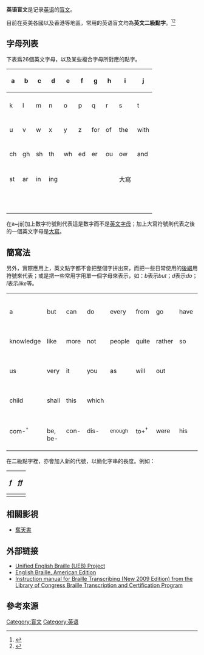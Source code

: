 {{expand|time=2018-09-21T21:50:22+00:00}}
'''英语盲文'''是记录[[英语|英语]]的[[盲文|盲文]]。

目前在英美各國以及香港等地區，常用的英语盲文均為'''英文二級點字'''。<ref>{{Cite web |url=http://media.nzsmr.kh.edu.tw:8080/ebook/1101/e_book/06site/00.htm |title=英文二級點字學習手冊 編者序 |access-date=2018-09-21 |archive-url=https://web.archive.org/web/20181012041443/http://media.nzsmr.kh.edu.tw:8080/ebook/1101/e_book/06site/00.htm |archive-date=2018-10-12 |dead-url=yes }}</ref><ref>{{Cite web |url=https://www.hksb.org.hk/tc/triviaDetail/20370/%E7%9B%B2%E5%AD%97%E8%AD%98%E5%A4%9A%E5%80%8B/ |title=香港盲人輔導會 小百科 冷知識 盲字識多個 |access-date=2022-02-09 |archive-date=2016-10-01 |archive-url=https://web.archive.org/web/20161001061838/http://www.hksb.org.hk/tc/triviaDetail/20370/%E7%9B%B2%E5%AD%97%E8%AD%98%E5%A4%9A%E5%80%8B |dead-url=no }}</ref>

== 字母列表 ==
下表爲26個英文字母，以及某些複合字母所對應的點字。
{| class="wikitable" 
|-
!a||b||c||d||e||f||g||h||i||j
|-
|{{braillecell|1}}||{{braillecell|12}}||{{braillecell|14}}||{{braillecell|145}}||{{braillecell|15}}||{{braillecell|124}}||{{braillecell|1245}}||{{braillecell|125}}||{{braillecell|24}}||{{braillecell|245}}
|-
!k||l||m||n||o||p||q||r||s||t
|-
|{{braillecell|13}}||{{braillecell|123}}||{{braillecell|134}}||{{braillecell|1345}}||{{braillecell|135}}||{{braillecell|1234}}||{{braillecell|12345}}||{{braillecell|1235}}||{{braillecell|234}}||{{braillecell|2345}}
|-
!u||v||w||x||y||z||for||of||the||with
|-
|{{braillecell|136}}||{{braillecell|1236}}||{{braillecell|2456}}||{{braillecell|1346}}||{{braillecell|13456}}||{{braillecell|1356}}||{{braillecell|123456}}||{{braillecell|12356}}||{{braillecell|2346}}||{{braillecell|23456}}
|-
!ch||gh||sh||th||wh||ed||er||ou||ow||and
|-
|{{braillecell|16}}||{{braillecell|126}}||{{braillecell|146}}||{{braillecell|1456}}||{{braillecell|156}}||{{braillecell|1246}}||{{braillecell|12456}}||{{braillecell|1256}}||{{braillecell|246}}||{{braillecell|12346}}
|-
!st||ar||in||ing||||　||　||　||大寫||
|-
|{{braillecell|34}}||{{braillecell|345}}||{{braillecell|35}}||{{braillecell|346}}||||　||　||　||{{braillecell|6}}||　
|}


在a~j前加上數字符號則代表這是數字而不是[[英文|英文]][[字母|字母]]；加上大寫符號則代表之後的一個英文字母是[[大寫字母|大寫]]。

==簡寫法==
另外，實際應用上，英文點字都不會把整個字拼出來，而把一些日常使用的[[後綴|後綴]]用符號來代表；或是把一些常用字用單一個字母來表示，如：''b''表示''but''；''d''表示''do''；''l''表示''like''等。

{| class=wikitable
|- align=center
|{{braillecell|1}} <br> a
|{{braillecell|12}} <br> but
|{{braillecell|14}} <br> can
|{{braillecell|145}} <br> do
|{{braillecell|15}} <br> every
|{{braillecell|124}} <br> from
|{{braillecell|1245}} <br> go
|{{braillecell|125}} <br> have
|{{braillecell|245}} <br> just
|- align=center
|{{braillecell|13}} <br> knowledge
|{{braillecell|123}} <br> like
|{{braillecell|134}} <br> more
|{{braillecell|1345}} <br> not
|{{braillecell|1234}} <br> people
|{{braillecell|12345}} <br> quite
|{{braillecell|1235}} <br> rather
|{{braillecell|234}} <br> so
|{{braillecell|2345}} <br> that
|- align=center
|{{braillecell|136}} <br> us
|{{braillecell|1236}} <br> very
|{{braillecell|1346}} <br> it
|{{braillecell|13456}} <br> you
|{{braillecell|1356}} <br> as
|{{braillecell|2456}} <br> will
|{{braillecell|1256}} <br> out
|
|
|- align=center
|{{braillecell|16}} <br> child
|{{braillecell|146}} <br> shall
|{{braillecell|1456}} <br> this
|{{braillecell|156}} <br> which
| 
|
|
|
|
|- align=center
|{{braillecell|36}} <br> com-<sup>†</sup><br> 
|{{braillecell|23}} <br> be,<br>be-
|{{braillecell|25}} <br> con-<br> 
|{{braillecell|256}} <br> dis-<br> 
|{{braillecell|26}} <br> <small>enough</small><br> 
|{{braillecell|235}} <br> to+<sup>†</sup><br> 
|{{braillecell|2356}} <br> were<br> 
|{{braillecell|236}} <br> his<br> 
|{{braillecell|356}} <br> by+,<sup>†</sup><br>was
|}

在二級點字裡，亦會加入新的代號，以簡化字串的長度。例如：
{| class="wikitable" 
!''f''||''ff''
|-
|{{braillecell|124}}
|{{braillecell|235}}
|}

==相關影視==
*[[奪天書|奪天書]]

==外部链接==
*[http://www.iceb.org/ueb.html Unified English Braille (UEB) Project] {{Wayback|url=http://www.iceb.org/ueb.html |date=20210411005234 }}
*[http://www.brl.org/ebae/ English Braille, American Edition] {{Wayback|url=http://www.brl.org/ebae/ |date=20070104080534 }}
*[https://web.archive.org/web/20100601061813/http://www.nfb.org/images/nfb/documents/pdf/NLS%205th%20ED-Electronic%20Version.pdf Instruction manual for Braille Transcribing (New 2009 Edition) from the Library of Congress Braille Transcription and Certification Program]

==參考來源==
<references />

[[Category:盲文|Category:盲文]]
[[Category:英语|Category:英语]]